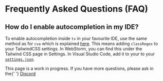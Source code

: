# Frequently Asked Questions (FAQ)


<h2>How do I enable autocompletion in my IDE?</h2>
<p>To enable autocompletion inside <code>tv</code> in your favourite IDE, use the same method as for <code>cva</code> which is explained <a href="https://github.com/joe-bell/cva/blob/f45fdafc2031e82e10ef4aba3bd8e64351bc7b2e/docs/pages/docs/installation.mdx#intellisense" target="_blank" className="underline">here</a>. This means adding <code>classRegex</code> to your TailwindCSS settings. In WebStorm, you can find this under the Tailwind CSS page in Settings. In Visual Studio Code, add it to your to your <a href="https://code.visualstudio.com/docs/getstarted/settings" target="_blank" className="underline"><code>settings.json</code></a>.</p>

<Callout type="warning" emoji="🚧">
  <div className="text-sm">
    This page is a work in progress. If you have more questions, please ask in
    the{' '}
    <a
      href="https://discord.gg/9b6yyZKmH4"
      target="_blank"
      className="underline"
    >
      Discord
    </a>
  </div>
</Callout>
